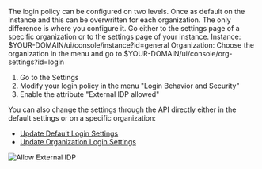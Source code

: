 The login policy can be configured on two levels. Once as default on the instance and this can be overwritten for each organization.
The only difference is where you configure it. Go either to the settings page of a specific organization or to the settings page of your instance.
Instance: $YOUR-DOMAIN/ui/console/instance?id=general
Organization: Choose the organization in the menu and go to $YOUR-DOMAIN/ui/console/org-settings?id=login

1. Go to the Settings
2. Modify your login policy in the menu "Login Behavior and Security"
3. Enable the attribute "External IDP allowed"

You can also change the settings through the API directly either in the default settings or on a specific organization:
- [Update Default Login Settings](/docs/apis/resources/admin/admin-service-update-login-policy)
- [Update Organization Login Settings](/docs/apis/resources/mgmt/management-service-update-custom-login-policy)

![Allow External IDP](/img/guides/zitadel_allow_external_idp.png)

